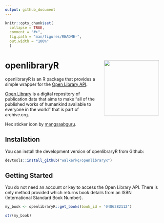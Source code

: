 ```yaml
---
output: github_document
---
```



```r

knitr::opts_chunk$set(
  collapse = TRUE, 
  comment = "#>",
  fig.path = "man/figures/README-", 
  out.width = "100%"
  )

```

# openlibraryR <img src = "man/figures/openlibraryR_sm.png" width = "180px" align = "right" />

openlibraryR is an R package that provides a simple wrapper for the [Open Library API](https://openlibrary.org/dev/docs/api/books).

[Open Library](https://openlibrary.org) is a digital repository of publication data that aims to make "all of the published works of humankind available to everyone in the world" that is part of archive.org. 

Hex sticker icon by [mangsaabguru](https://www.flaticon.com/authors/mangsaabguru).

## Installation  

You can install the development version of openlibraryR from Github:  

```r
devtools::install_github("walkerkq/openlibraryR")
```

## Getting Started  

You do not need an account or key to access the Open Library API. There is only method provided which returns book details from an ISBN (International Standard Book Number).   

```r
my_book <- openlibraryR::get_books(book_id = '0486282112')

str(my_book)
```



